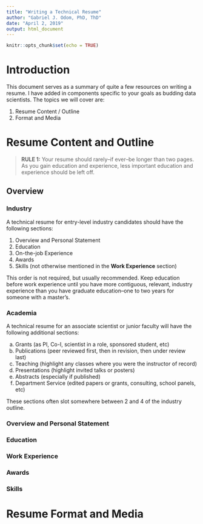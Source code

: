 ```yaml
---
title: "Writing a Technical Resume"
author: "Gabriel J. Odom, PhD, ThD"
date: "April 2, 2019"
output: html_document
---
```


```r
knitr::opts_chunk$set(echo = TRUE)
```

# Introduction
This document serves as a summary of quite a few resources on writing a resume. I have added in components specific to your goals as budding data scientists. The topics we will cover are:

1. Resume Content / Outline
2. Format and Media


# Resume Content and Outline

> **RULE 1:** Your resume should rarely--if ever--be longer than two pages. As you gain education and experience, less important education and experience should be left off.

## Overview
### Industry
A technical resume for entry-level industry candidates should have the following sections:

1. Overview and Personal Statement
2. Education
3. On-the-job Experience
4. Awards
5. Skills (not otherwise mentioned in the **Work Experience** section)

This order is not required, but usually recommended. Keep education before work experience until you have more contiguous, relevant, industry experience than you have graduate education--one to two years for someone with a master's.

### Academia
A technical resume for an associate scientist or junior faculty will have the following additional sections:

a. Grants (as PI, Co-I, scientist in a role, sponsored student, etc)
b. Publications (peer reviewed first, then in revision, then under review last)
c. Teaching (highlight any classes where you were the instructor of record)
d. Presentations (highlight invited talks or posters)
e. Abstracts (especially if published)
f. Department Service (edited papers or grants, consulting, school panels, etc)

These sections often slot somewhere between 2 and 4 of the industry outline.


### Overview and Personal Statement

### Education

### Work Experience

### Awards

### Skills



# Resume Format and Media


